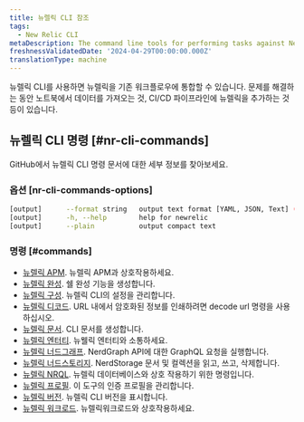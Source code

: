 ```yaml
---
title: 뉴렐릭 CLI 참조
tags:
  - New Relic CLI
metaDescription: The command line tools for performing tasks against New Relic APIs
freshnessValidatedDate: '2024-04-29T00:00:00.000Z'
translationType: machine
---
```


뉴렐릭 CLI를 사용하면 뉴렐릭을 기존 워크플로우에 통합할 수 있습니다. 문제를 해결하는 동안 노트북에서 데이터를 가져오는 것, CI/CD 파이프라인에 뉴렐릭을 추가하는 것 등이 있습니다.

## 뉴렐릭 CLI 명령 [#nr-cli-commands]

GitHub에서 뉴렐릭 CLI 명령 문서에 대한 세부 정보를 찾아보세요.

### 옵션 \[nr-cli-commands-options]

```bash copyable=false
[output]      --format string   output text format [YAML, JSON, Text] (default "JSON")
[output]      -h, --help        help for newrelic
[output]      --plain           output compact text
```

### 명령 [#commands]

* [뉴렐릭 APM](https://github.com/newrelic/newrelic-cli/blob/master/docs/cli/newrelic_apm.md). 뉴렐릭 APM과 상호작용하세요.
* [뉴렐릭 완성](https://github.com/newrelic/newrelic-cli/blob/master/docs/cli/newrelic_completion.md). 쉘 완성 기능을 생성합니다.
* [뉴렐릭 구성](https://github.com/newrelic/newrelic-cli/blob/master/docs/cli/newrelic_config.md). 뉴렐릭 CLI의 설정을 관리합니다.
* [뉴렐릭 디코드](https://github.com/newrelic/newrelic-cli/blob/master/docs/cli/newrelic_decode.md). URL 내에서 암호화된 정보를 인쇄하려면 decode url 명령을 사용하십시오.
* [뉴렐릭 문서](https://github.com/newrelic/newrelic-cli/blob/master/docs/cli/newrelic_documentation.md). CLI 문서를 생성합니다.
* [뉴렐릭 엔터티](https://github.com/newrelic/newrelic-cli/blob/master/docs/cli/newrelic_entity.md). 뉴웰릭 엔터티와 소통하세요.
* [뉴렐릭 너드그래프](https://github.com/newrelic/newrelic-cli/blob/master/docs/cli/newrelic_nerdgraph.md). NerdGraph API에 대한 GraphQL 요청을 실행합니다.
* [뉴렐릭 너드스토리지](https://github.com/newrelic/newrelic-cli/blob/master/docs/cli/newrelic_nerdstorage.md). NerdStorage 문서 및 컬렉션을 읽고, 쓰고, 삭제합니다.
* [뉴렐릭 NRQL](https://github.com/newrelic/newrelic-cli/blob/master/docs/cli/newrelic_nrql.md). 뉴렐릭 데이터베이스와 상호 작용하기 위한 명령입니다.
* [뉴렐릭 프로필](https://github.com/newrelic/newrelic-cli/blob/master/docs/cli/newrelic_profile.md). 이 도구의 인증 프로필을 관리합니다.
* [뉴렐릭 버전](https://github.com/newrelic/newrelic-cli/blob/master/docs/cli/newrelic_version.md). 뉴렐릭 CLI 버전을 표시합니다.
* [뉴렐릭 워크로드](https://github.com/newrelic/newrelic-cli/blob/master/docs/cli/newrelic_workload.md). 뉴렐릭워크로드와 상호작용하세요.